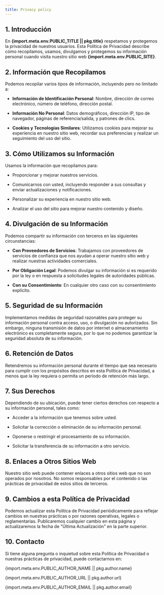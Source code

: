 ```yaml
---
title: Privacy policy
---
```



## 1. Introducción

En **{import.meta.env.PUBLIC_TITLE || pkg.title}** respetamos y protegemos la privacidad de nuestros usuarios. Esta Política de Privacidad describe cómo recopilamos, usamos, divulgamos y protegemos su información personal cuando visita nuestro sitio web **{import.meta.env.PUBLIC_SITE}**.

## 2. Información que Recopilamos

Podemos recopilar varios tipos de información, incluyendo pero no limitado a:

- **Información de Identificación Personal**: Nombre, dirección de correo electrónico, número de teléfono, dirección postal.

- **Información No Personal**: Datos demográficos, dirección IP, tipo de navegador, páginas de referencia/salida, y patrones de clics.

- **Cookies y Tecnologías Similares**: Utilizamos cookies para mejorar su experiencia en nuestro sitio web, recordar sus preferencias y realizar un seguimiento del uso del sitio.

## 3. Cómo Utilizamos su Información

Usamos la información que recopilamos para:

- Proporcionar y mejorar nuestros servicios.

- Comunicarnos con usted, incluyendo responder a sus consultas y enviar actualizaciones y notificaciones.

- Personalizar su experiencia en nuestro sitio web.

- Analizar el uso del sitio para mejorar nuestro contenido y diseño.

## 4. Divulgación de su Información

Podemos compartir su información con terceros en las siguientes circunstancias:

- **Con Proveedores de Servicios**: Trabajamos con proveedores de servicios de confianza que nos ayudan a operar nuestro sitio web y realizar nuestras actividades comerciales.

- **Por Obligación Legal**: Podemos divulgar su información si es requerido por la ley o en respuesta a solicitudes legales de autoridades públicas.

- **Con su Consentimiento**: En cualquier otro caso con su consentimiento explícito.

## 5. Seguridad de su Información

Implementamos medidas de seguridad razonables para proteger su información personal contra acceso, uso, o divulgación no autorizados. Sin embargo, ninguna transmisión de datos por internet o almacenamiento electrónico es completamente segura, por lo que no podemos garantizar la seguridad absoluta de su información.

## 6. Retención de Datos

Retendremos su información personal durante el tiempo que sea necesario para cumplir con los propósitos descritos en esta Política de Privacidad, a menos que la ley requiera o permita un período de retención más largo.

## 7. Sus Derechos

Dependiendo de su ubicación, puede tener ciertos derechos con respecto a su información personal, tales como:

- Acceder a la información que tenemos sobre usted.

- Solicitar la corrección o eliminación de su información personal.

- Oponerse o restringir el procesamiento de su información.

- Solicitar la transferencia de su información a otro servicio.

## 8. Enlaces a Otros Sitios Web

Nuestro sitio web puede contener enlaces a otros sitios web que no son operados por nosotros. No somos responsables por el contenido o las prácticas de privacidad de estos sitios de terceros.

## 9. Cambios a esta Política de Privacidad

Podemos actualizar esta Política de Privacidad periódicamente para reflejar cambios en nuestras prácticas o por razones operativas, legales o reglamentarias. Publicaremos cualquier cambio en esta página y actualizaremos la fecha de "Última Actualización" en la parte superior.

## 10. Contacto

Si tiene alguna pregunta o inquietud sobre esta Política de Privacidad o nuestras prácticas de privacidad, puede contactarnos en:

{import.meta.env.PUBLIC_AUTHOR_NAME || pkg.author.name}

{import.meta.env.PUBLIC_AUTHOR_URL || pkg.author.url}

{import.meta.env.PUBLIC_AUTHOR_EMAIL || pkg.author.email}
